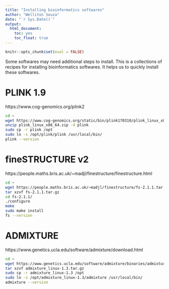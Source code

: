 ```yaml
---
title: "Installing bioinformatics softwares"
author: "Welliton Souza"
date: "`r Sys.Date()`"
output:
  html_document:
    toc: yes
    toc_float: true
---
```


```r
knitr::opts_chunk$set(eval = FALSE)
```

Some softwares may need additional steps to install. This is a collections of recipes for installing bioinformatics softwares. It helps us to quickly install these softwares.

# PLINK 1.9
https://www.cog-genomics.org/plink2

```bash
cd ~
wget https://www.cog-genomics.org/static/bin/plink170310/plink_linux_x86_64.zip
unzip plink_linux_x86_64.zip -d plink
sudo cp -r plink /opt
sudo ln -s /opt/plink/plink /usr/local/bin/
plink --version
```

# fineSTRUCTURE v2
https://people.maths.bris.ac.uk/~madjl/finestructure/finestructure.html

```bash
cd ~
wget https://people.maths.bris.ac.uk/~madjl/finestructure/fs-2.1.1.tar.gz
tar xzvf fs-2.1.1.tar.gz
cd fs-2.1.1/
./configure
make
sudo make install
fs --version
```

# ADMIXTURE
https://www.genetics.ucla.edu/software/admixture/download.html

```bash
cd ~
wget https://www.genetics.ucla.edu/software/admixture/binaries/admixture_linux-1.3.tar.gz
tar xzvf admixture_linux-1.3.tar.gz
sudo cp -r admixture_linux-1.3 /opt
sudo ln -s /opt/admixture_linux-1.3/admixture /usr/local/bin/
admixture --version
```